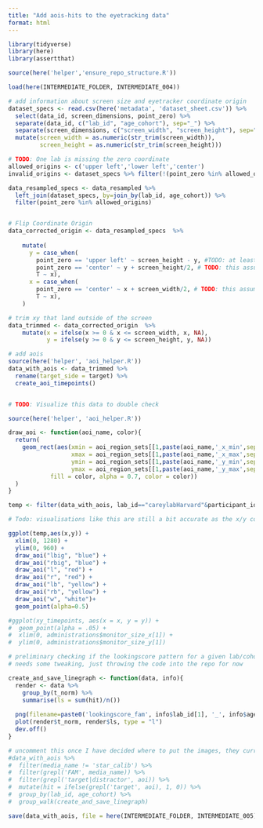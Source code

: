 ```yaml
---
title: "Add aois-hits to the eyetracking data"
format: html
---
```


```r
library(tidyverse)
library(here)
library(assertthat)

source(here('helper','ensure_repo_structure.R'))
```

```r
load(here(INTERMEDIATE_FOLDER, INTERMEDIATE_004))
```


```r

# add information about screen size and eyetracker coordinate origin
dataset_specs <- read.csv(here('metadata', 'dataset_sheet.csv')) %>%
  select(data_id, screen_dimensions, point_zero) %>%
  separate(data_id, c("lab_id", "age_cohort"), sep="_") %>% 
  separate(screen_dimensions, c("screen_width", "screen_height"), sep=" x ") %>% 
  mutate(screen_width = as.numeric(str_trim(screen_width)),
         screen_height = as.numeric(str_trim(screen_height)))

# TODO: One lab is missing the zero coordinate
allowed_origins <- c('upper left','lower left','center')
invalid_origins <- dataset_specs %>% filter(!(point_zero %in% allowed_origins))

data_resampled_specs <- data_resampled %>% 
  left_join(dataset_specs, by=join_by(lab_id, age_cohort)) %>% 
  filter(point_zero %in% allowed_origins)


# Flip Coordinate Origin
data_corrected_origin <- data_resampled_specs  %>% 
  
    mutate(
      y = case_when(
        point_zero == 'upper left' ~ screen_height - y, #TODO: at least some point zeros are "upper left"
        point_zero == 'center' ~ y + screen_height/2, # TODO: this assumes that up and right are "+" for the eyetracker - check this!
        T ~ x),
      x = case_when(
        point_zero == 'center' ~ x + screen_width/2, # TODO: this assumes that up and right are "+" for the eyetracker - check this!
        T ~ x),
    )

# trim xy that land outside of the screen
data_trimmed <- data_corrected_origin  %>% 
    mutate(x = ifelse(x >= 0 & x <= screen_width, x, NA),
           y = ifelse(y >= 0 & y <= screen_height, y, NA))

# add aois
source(here('helper', 'aoi_helper.R'))
data_with_aois <- data_trimmed %>%
  rename(target_side = target) %>% 
  create_aoi_timepoints()


# TODO: Visualize this data to double check

```

```r
source(here('helper', 'aoi_helper.R'))

draw_aoi <- function(aoi_name, color){
  return(
    geom_rect(aes(xmin = aoi_region_sets[[1,paste(aoi_name,'_x_min',sep="")]],
                  xmax = aoi_region_sets[[1,paste(aoi_name,'_x_max',sep="")]],
                  ymin = aoi_region_sets[[1,paste(aoi_name,'_y_min',sep="")]],
                  ymax = aoi_region_sets[[1,paste(aoi_name,'_y_max',sep="")]], 
            fill = color, alpha = 0.7, color = color))
  )
}

temp <- filter(data_with_aois, lab_id=="careylabHarvard"&participant_id=="1810EmCh")

# Todo: visualisations like this are still a bit accurate as the x/y coordinates are based on the screen, not the stimulus dimensions

ggplot(temp,aes(x,y)) + 
  xlim(0, 1280) +
  ylim(0, 960) +
  draw_aoi("lbig", "blue") +
  draw_aoi("rbig", "blue") +
  draw_aoi("l", "red") +
  draw_aoi("r", "red") +
  draw_aoi("lb", "yellow") +
  draw_aoi("rb", "yellow") +
  draw_aoi("w", "white")+
  geom_point(alpha=0.5)

#ggplot(xy_timepoints, aes(x = x, y = y)) + 
#  geom_point(alpha = .05) + 
#  xlim(0, administrations$monitor_size_x[1]) + 
#  ylim(0, administrations$monitor_size_y[1]) 

```
```r
# preliminary checking if the lookingscore pattern for a given lab/cohort looks sensible
# needs some tweaking, just throwing the code into the repo for now

create_and_save_linegraph <- function(data, info){
  render <- data %>%
    group_by(t_norm) %>%
    summarise(ls = sum(hit)/n())
  
  png(filename=paste0('lookingscore_fam', info$lab_id[1], '_', info$age_cohort[1],'.png'))
  plot(render$t_norm, render$ls, type = "l")
  dev.off()
}

# uncomment this once I have decided where to put the images, they currently get dumped into the projects root
#data_with_aois %>% 
#  filter(media_name != 'star_calib') %>%
#  filter(grepl('FAM', media_name)) %>% 
#  filter(grepl('target|distractor', aoi)) %>% 
#  mutate(hit = ifelse(grepl('target', aoi), 1, 0)) %>%
#  group_by(lab_id, age_cohort) %>% 
#  group_walk(create_and_save_linegraph)

```

```r
save(data_with_aois, file = here(INTERMEDIATE_FOLDER, INTERMEDIATE_005))
```